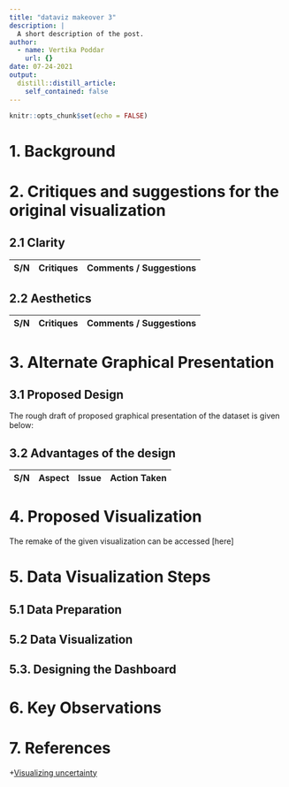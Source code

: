 ```yaml
---
title: "dataviz makeover 3"
description: |
  A short description of the post.
author:
  - name: Vertika Poddar
    url: {}
date: 07-24-2021
output:
  distill::distill_article:
    self_contained: false
---
```



```r
knitr::opts_chunk$set(echo = FALSE)
```

# 1.	Background


# 2.	Critiques and suggestions for the original visualization
## 2.1 Clarity
S/N |Critiques|Comments / Suggestions
----|-------------------------------|------------------------


## 2.2 Aesthetics
S/N	|Critiques |Comments / Suggestions
----|-------------------------------|------------------------


# 3.	Alternate Graphical Presentation
## 3.1 Proposed Design
The rough draft of proposed graphical presentation of the dataset is given below:

## 3.2 Advantages of the design
S/N	| Aspect |	Issue | Action Taken
-----|--------|-------------------|-------------------------------


# 4.	Proposed Visualization

The remake of the given visualization can be accessed [here]


# 5.	Data Visualization Steps

## 5.1 Data Preparation


## 5.2	Data Visualization


## 5.3.	Designing the Dashboard


# 6.	Key Observations


# 7.	References

+[Visualizing uncertainty](https://clauswilke.com/dataviz/visualizing-uncertainty.html)





